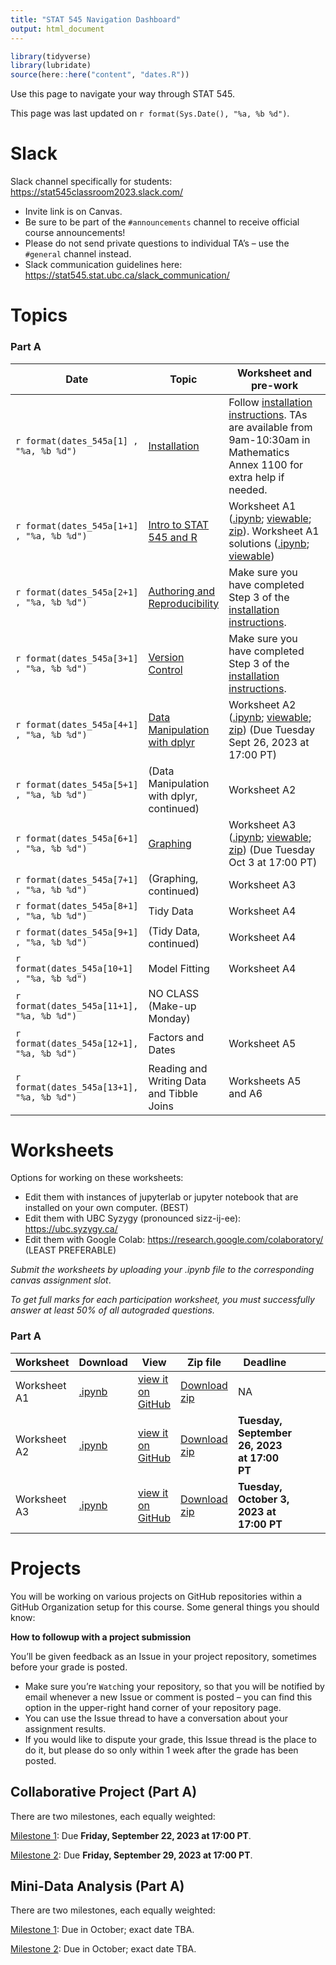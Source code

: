 ```yaml
---
title: "STAT 545 Navigation Dashboard"
output: html_document
---
```


```r
library(tidyverse)
library(lubridate)
source(here::here("content", "dates.R"))
```

Use this page to navigate your way through STAT 545.

This page was last updated on `r format(Sys.Date(), "%a, %b %d")`.

# Slack

Slack channel specifically for students: <https://stat545classroom2023.slack.com/>

-   Invite link is on Canvas. 
-   Be sure to be part of the `#announcements` channel to receive official course announcements!
-   Please do not send private questions to individual TA's -- use the `#general` channel instead.
-   Slack communication guidelines here: <https://stat545.stat.ubc.ca/slack_communication/>

# Topics

### Part A

| Date                                       | Topic                                                                                  | Worksheet and pre-work                                                                                                                                                                                                                                                                                                                                                                                                                                                                                                                                                                                                                                                                                 |
|----------|----------|-----------------------------------------------------|
| `r format(dates_545a[1] , "%a, %b %d")`    | [Installation](/notes/notes-a00)                                                       | Follow [installation instructions](/notes/notes-a00). TAs are available from 9am-10:30am in Mathematics Annex 1100 for extra help if needed.                                                                                                                                                                                                                                                                                                                                                                                                                                                                                                                                                           |
| `r format(dates_545a[1+1] , "%a, %b %d")`  | [Intro to STAT 545 and R](/notes/notes-a01)                                            | Worksheet A1 ([.ipynb](https://raw.githubusercontent.com/UBC-STAT/stat545.stat.ubc.ca/master/content/worksheets/worksheet_a01.ipynb); [viewable](https://github.com/UBC-STAT/stat545.stat.ubc.ca/blob/master/content/worksheets/worksheet_a01.ipynb); [zip](https://github.com/UBC-STAT/stat545.stat.ubc.ca/raw/master/content/worksheets/worksheet_a01.ipynb.zip)). Worksheet A1 solutions ([.ipynb](https://raw.githubusercontent.com/UBC-STAT/stat545.stat.ubc.ca/master/content/worksheets/worksheet_a01_solutions.ipynb); [viewable](https://github.com/UBC-STAT/stat545.stat.ubc.ca/blob/master/content/worksheets/worksheet_a01_solutions.ipynb)) |
| `r format(dates_545a[2+1] , "%a, %b %d")`  | [Authoring and Reproducibility](/notes/notes-a03)                                                          | Make sure you have completed Step 3 of the [installation instructions](/notes/notes-a00).                                                                                                                                                                                                                                                                                                                                                                                                                                                                                                                                                                                                              |
| `r format(dates_545a[3+1] , "%a, %b %d")`  | [Version Control](/notes/notes-a02)                                                    | Make sure you have completed Step 3 of the [installation instructions](/notes/notes-a00).                                                                                                                                                                                                                                                                                                                                                                                                                                                                                                                                                                                                              |
| `r format(dates_545a[4+1] , "%a, %b %d")`  | [Data Manipulation with dplyr](/notes/notes-a04) | Worksheet A2  ([.ipynb](https://raw.githubusercontent.com/UBC-STAT/stat545.stat.ubc.ca/master/content/worksheets/worksheet_a02.ipynb); [viewable](https://github.com/UBC-STAT/stat545.stat.ubc.ca/blob/master/content/worksheets/worksheet_a02.ipynb); [zip](https://github.com/UBC-STAT/stat545.stat.ubc.ca/raw/master/content/worksheets/worksheet_a02.ipynb.zip)) (Due Tuesday Sept 26, 2023 at 17:00 PT)                                                                                                                                                                                                                                                                                  |
| `r format(dates_545a[5+1] , "%a, %b %d")`  | (Data Manipulation with dplyr, continued)                                              | Worksheet A2                                                                                                                                                                                                                                                                                                                                                                                                                                                                                                                                                                                                                                                                                           |
| `r format(dates_545a[6+1] , "%a, %b %d")`  |  [Graphing](/notes/notes-a06)                                          | Worksheet A3  ([.ipynb](https://raw.githubusercontent.com/UBC-STAT/stat545.stat.ubc.ca/master/content/worksheets/worksheet_a03.ipynb); [viewable](https://github.com/UBC-STAT/stat545.stat.ubc.ca/blob/master/content/worksheets/worksheet_a03.ipynb); [zip](https://github.com/UBC-STAT/stat545.stat.ubc.ca/raw/master/content/worksheets/worksheet_a03.ipynb.zip)) (Due Tuesday Oct 3 at 17:00 PT)                                                                                                                                                                                                                                                                                                                            |
| `r format(dates_545a[7+1] , "%a, %b %d")`  | (Graphing, continued)                                                                  | Worksheet A3                                                                                                                                                                                                                                                                                                                                                                                                                                                                                                                                                                                                                                                                                           |
| `r format(dates_545a[8+1] , "%a, %b %d")`  | Tidy Data <!-- [Tidy Data](/notes/notes-a08) -->                                       | Worksheet A4 <!-- ([.ipynb](https://raw.githubusercontent.com/UBC-STAT/stat545.stat.ubc.ca/master/content/worksheets/worksheet_a04.ipynb); [viewable](https://github.com/UBC-STAT/stat545.stat.ubc.ca/blob/master/content/worksheets/worksheet_a04.ipynb); [zip](https://github.com/UBC-STAT/stat545.stat.ubc.ca/raw/master/content/worksheets/worksheet_a04.ipynb.zip)) -->                                                                                                                                                                                                                                                                                                                           |
| `r format(dates_545a[9+1] , "%a, %b %d")`  | (Tidy Data, continued)                                                                 | Worksheet A4                                                                                                                                                                                                                                                                                                                                                                                                                                                                                                                                                                                                                                                                                           |
| `r format(dates_545a[10+1] , "%a, %b %d")` | Model Fitting <!-- [Model Fitting](/notes/notes-a09)-->                                | Worksheet A4                                                                                                                                                                                                                                                                                                                                                                                                                                                                                                                                                                                                                                                                                         |
| `r format(dates_545a[11+1], "%a, %b %d")`  | NO CLASS (Make-up Monday)  <!--Factors and Dates  [Factors and Dates](/notes/notes-a10)-->                        |  <!-- Worksheet A5 ([.ipynb](https://raw.githubusercontent.com/UBC-STAT/stat545.stat.ubc.ca/master/content/worksheets/worksheet_a05.ipynb); [viewable](https://github.com/UBC-STAT/stat545.stat.ubc.ca/blob/master/content/worksheets/worksheet_a05.ipynb); [zip](https://github.com/UBC-STAT/stat545.stat.ubc.ca/raw/master/content/worksheets/worksheet_a05.ipynb.zip))         -->                                                                                                                                                                                                                                                                                                                   |
| `r format(dates_545a[12+1], "%a, %b %d")`  | Factors and Dates <!-- Tibble Joins  [Tibble joins](/notes/notes-a11)    -->                              | Worksheet A5                                                                                                                                                                                                                                                                                                                                                                                                                                                                                                                                                                                                                                                                                           |
| `r format(dates_545a[13+1], "%a, %b %d")`  | Reading and Writing Data and Tibble Joins <!-- [Reading and Writing Data](/notes/notes-a12)-->          | Worksheets A5 and A6 <!-- Worksheet A6 ([.ipynb](https://raw.githubusercontent.com/UBC-STAT/stat545.stat.ubc.ca/master/content/worksheets/worksheet_a06.ipynb); [viewable](https://github.com/UBC-STAT/stat545.stat.ubc.ca/blob/master/content/worksheets/worksheet_a06.ipynb); [zip](https://github.com/UBC-STAT/stat545.stat.ubc.ca/raw/master/content/worksheets/worksheet_a06.ipynb.zip))   -->                                                                                                                                                                                                                                                                                                                         |

# Worksheets

Options for working on these worksheets:

-   Edit them with instances of jupyterlab or jupyter notebook that are installed on your own computer. (BEST)
-   Edit them with UBC Syzygy (pronounced sizz-ij-ee): <https://ubc.syzygy.ca/>
-   Edit them with Google Colab: <https://research.google.com/colaboratory/> (LEAST PREFERABLE)

*Submit the worksheets by uploading your .ipynb file to the corresponding canvas assignment slot*.

*To get full marks for each participation worksheet, you must successfully answer at least 50% of all autograded questions.*

### Part A

| Worksheet    | Download                                                                                                               | View                                                                                                                    | Zip file                                                                                                              | Deadline                                                                                                                                                                                                                                                                                                             |     |
|----------|----------|----------|----------|----------|----------------------|
| Worksheet A1 | [.ipynb](https://raw.githubusercontent.com/UBC-STAT/stat545.stat.ubc.ca/master/content/worksheets/worksheet_a01.ipynb) | [view it on GitHub](https://github.com/UBC-STAT/stat545.stat.ubc.ca/blob/master/content/worksheets/worksheet_a01.ipynb) | [Download zip](https://github.com/UBC-STAT/stat545.stat.ubc.ca/raw/master/content/worksheets/worksheet_a01.ipynb.zip) | NA <!-- **not for submission.** Solutions ([.ipynb](https://raw.githubusercontent.com/UBC-STAT/stat545.stat.ubc.ca/master/content/worksheets/worksheet_a01_solutions.ipynb), [view it on Github](https://github.com/UBC-STAT/stat545.stat.ubc.ca/blob/master/content/worksheets/worksheet_a01_solutions.ipynb)). --> |     |
| Worksheet A2 | [.ipynb](https://raw.githubusercontent.com/UBC-STAT/stat545.stat.ubc.ca/master/content/worksheets/worksheet_a02.ipynb) | [view it on GitHub](https://github.com/UBC-STAT/stat545.stat.ubc.ca/blob/master/content/worksheets/worksheet_a02.ipynb) | [Download zip](https://github.com/UBC-STAT/stat545.stat.ubc.ca/raw/master/content/worksheets/worksheet_a02.ipynb.zip) | **Tuesday, September 26, 2023 at 17:00 PT**   
| Worksheet A3 | [.ipynb](https://raw.githubusercontent.com/UBC-STAT/stat545.stat.ubc.ca/master/content/worksheets/worksheet_a03.ipynb) | [view it on GitHub](https://github.com/UBC-STAT/stat545.stat.ubc.ca/blob/master/content/worksheets/worksheet_a03.ipynb) | [Download zip](https://github.com/UBC-STAT/stat545.stat.ubc.ca/raw/master/content/worksheets/worksheet_a03.ipynb.zip) | **Tuesday, October 3, 2023 at 17:00 PT**     

```{=html}
<!--                                                                                                                                                                                                                                                          |
                                                                                                                                                                                                                                                               |
| Worksheet A4 | [.ipynb](https://raw.githubusercontent.com/UBC-STAT/stat545.stat.ubc.ca/master/content/worksheets/worksheet_a04.ipynb) | [view it on GitHub](https://github.com/UBC-STAT/stat545.stat.ubc.ca/blob/master/content/worksheets/worksheet_a04.ipynb) | [Download zip](https://github.com/UBC-STAT/stat545.stat.ubc.ca/raw/master/content/worksheets/worksheet_a04.ipynb.zip) | 10                    | **Wednesday, Oct 19, 2022 at 17:00 PT**                                                                                                                                                                                                                                                                   |
| Worksheet A5 | [.ipynb](https://raw.githubusercontent.com/UBC-STAT/stat545.stat.ubc.ca/master/content/worksheets/worksheet_a05.ipynb) | [view it on GitHub](https://github.com/UBC-STAT/stat545.stat.ubc.ca/blob/master/content/worksheets/worksheet_a05.ipynb) | [Download zip](https://github.com/UBC-STAT/stat545.stat.ubc.ca/raw/master/content/worksheets/worksheet_a05.ipynb.zip) | 10                    | **Wednesday, Oct 26, 2022 at 17:00 PT**                                                                                                                                                                                                                                                                   |
| Worksheet A6 | [.ipynb](https://raw.githubusercontent.com/UBC-STAT/stat545.stat.ubc.ca/master/content/worksheets/worksheet_a06.ipynb) | [view it on GitHub](https://github.com/UBC-STAT/stat545.stat.ubc.ca/blob/master/content/worksheets/worksheet_a06.ipynb) | [Download zip](https://github.com/UBC-STAT/stat545.stat.ubc.ca/raw/master/content/worksheets/worksheet_a06.ipynb.zip) | 10                    | **Friday, Oct 28, 2022 at 17:00 PT**                                                                                                                                                                                                                                                                  |
-->
```
# Projects

You will be working on various projects on GitHub repositories within a GitHub Organization setup for this course. Some general things you should know:

**How to followup with a project submission**

You'll be given feedback as an Issue in your project repository, sometimes before your grade is posted.

-   Make sure you're `Watch`ing your repository, so that you will be notified by email whenever a new Issue or comment is posted -- you can find this option in the upper-right hand corner of your repository page.
-   You can use the Issue thread to have a conversation about your assignment results.
-   If you would like to dispute your grade, this Issue thread is the place to do it, but please do so only within 1 week after the grade has been posted.

## Collaborative Project (Part A)

There are two milestones, each equally weighted: 

[Milestone 1](/collaborative-project/milestone1/): Due **Friday, September 22, 2023 at 17:00 PT**. 

[Milestone 2](/collaborative-project/milestone2/): Due **Friday, September 29, 2023 at 17:00 PT**. 

## Mini-Data Analysis (Part A)

There are two milestones, each equally weighted:

[Milestone 1](/mini-project/mini-project-1/): Due in October; exact date TBA. <!-- Tentatively: October 6th, one week after last topic; feedback on research question within one week, complete grading within two weeks --> 

[Milestone 2](/mini-project/mini-project-2/): Due in October; exact date TBA. <!-- Tentatively: October 27th, one week after last topic; complete grading within two weeks --> 
